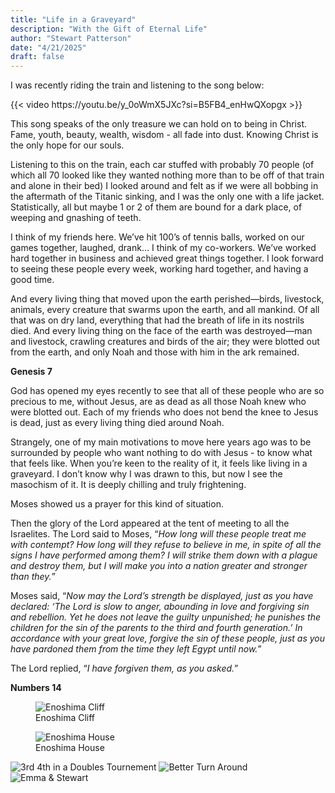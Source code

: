 ```yaml
---
title: "Life in a Graveyard"
description: "With the Gift of Eternal Life"
author: "Stewart Patterson"
date: "4/21/2025"
draft: false
---
```


I was recently riding the train and listening to the song below:

{{< video https://youtu.be/y_0oWmX5JXc?si=B5FB4_enHwQXopgx >}}

This song speaks of the only treasure we can hold on to being in Christ. Fame, youth, beauty, wealth, wisdom - all fade into dust. Knowing Christ is the only hope for our souls.

Listening to this on the train, each car stuffed with probably 70 people (of which all 70 looked like they wanted nothing more than to be off of that train and alone in their bed) I looked around and felt as if we were all bobbing in the aftermath of the Titanic sinking, and I was the only one with a life jacket. Statistically, all but maybe 1 or 2 of them are bound for a dark place, of weeping and gnashing of teeth.

I think of my friends here. We've hit 100's of tennis balls, worked on our games together, laughed, drank... I think of my co-workers. We've worked hard together in business and achieved great things together. I look forward to seeing these people every week, working hard together, and having a good time.


::: {.callout-note appearance="minimal"}
And every living thing that moved upon the earth perished—birds, livestock, animals, every creature that swarms upon the earth, and all mankind. Of all that was on dry land, everything that had the breath of life in its nostrils died. And every living thing on the face of the earth was destroyed—man and livestock, crawling creatures and birds of the air; they were blotted out from the earth, and only Noah and those with him in the ark remained.

**Genesis 7**
:::

God has opened my eyes recently to see that all of these people who are so precious to me, without Jesus, are as dead as all those Noah knew who were blotted out. Each of my friends who does not bend the knee to Jesus is dead, just as every living thing died around Noah.

Strangely, one of my main motivations to move here years ago was to be surrounded by people who want nothing to do with Jesus - to know what that feels like. When you're keen to the reality of it, it feels like living in a graveyard. I don't know why I was drawn to this, but now I see the masochism of it. It is deeply chilling and truly frightening.

Moses showed us a prayer for this kind of situation.

::: {.callout-note appearance="minimal"}


Then the glory of the Lord appeared at the tent of meeting to all the Israelites. The Lord said to Moses, “*How long will these people treat me with contempt? How long will they refuse to believe in me, in spite of all the signs I have performed among them? I will strike them down with a plague and destroy them, but I will make you into a nation greater and stronger than they.*”

Moses said, “*Now may the Lord’s strength be displayed, just as you have declared: ‘The Lord is slow to anger, abounding in love and forgiving sin and rebellion. Yet he does not leave the guilty unpunished; he punishes the children for the sin of the parents to the third and fourth generation.’ In accordance with your great love, forgive the sin of these people, just as you have pardoned them from the time they left Egypt until now.*”

The Lord replied, "*I have forgiven them, as you asked.*"

**Numbers 14**
:::

![Enoshima Cliff](images/cliff.jpg)


![Enoshima House](images/island_house.jpg)

![3rd 4th in a Doubles Tournement](images/tourney.jpg)
![Better Turn Around](images/tree.jpg)
![Emma & Stewart](images/us.jpg)
